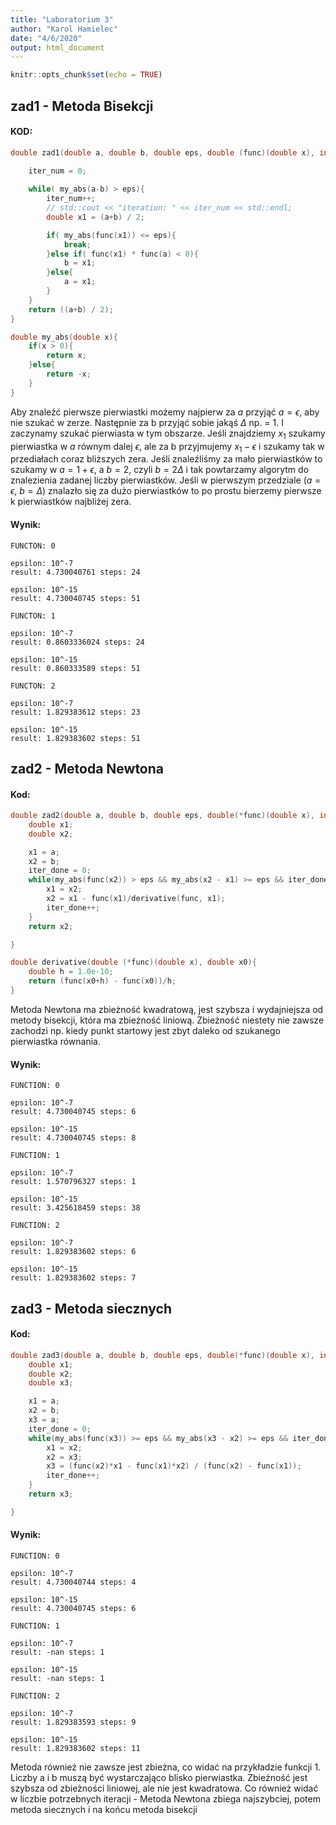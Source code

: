 ```yaml
---
title: "Laboratorium 3"
author: "Karol Hamielec"
date: "4/6/2020"
output: html_document
---
```


```r
knitr::opts_chunk$set(echo = TRUE)
```

## zad1 - Metoda Bisekcji

#### KOD:

```cpp
double zad1(double a, double b, double eps, double (func)(double x), int &iter_num){    
    
    iter_num = 0;

    while( my_abs(a-b) > eps){
        iter_num++;
        // std::cout << "iteration: " << iter_num << std::endl;
        double x1 = (a+b) / 2;

        if( my_abs(func(x1)) <= eps){
            break;
        }else if( func(x1) * func(a) < 0){
            b = x1;
        }else{
            a = x1;
        }
    }
    return ((a+b) / 2);
}

```

```cpp
double my_abs(double x){
    if(x > 0){
        return x;
    }else{
        return -x;
    }
}

```

Aby znaleźć pierwsze pierwiastki możemy najpierw za $a$ przyjąć $a = \epsilon$, aby nie szukać w zerze. Następnie za b przyjąć sobie jakąś $\Delta$ np. = 1. I zaczynamy szukać pierwiasta w tym obszarze. Jeśli znajdziemy $x_1$ szukamy pierwiastka w $a$ równym dalej $\epsilon$, ale za b przyjmujemy $x_1-\epsilon$ i szukamy tak w przediałach coraz bliższych zera. Jeśli znaleźliśmy za mało pierwiastków to szukamy w $a = 1 + \epsilon$, a $b = 2$, czyli $b = 2\Delta$ i tak powtarzamy algorytm do znalezienia zadanej liczby pierwiastków. Jeśli w pierwszym przedziale ($a = \epsilon$, $b = \Delta$) znalazło się za dużo pierwiastków to po prostu bierzemy pierwsze k pierwiastków najbliżej zera.

#### Wynik:

```
FUNCTON: 0

epsilon: 10^-7
result: 4.730040761 steps: 24

epsilon: 10^-15
result: 4.730040745 steps: 51

FUNCTON: 1

epsilon: 10^-7
result: 0.8603336024 steps: 24

epsilon: 10^-15
result: 0.860333589 steps: 51

FUNCTON: 2

epsilon: 10^-7
result: 1.829383612 steps: 23

epsilon: 10^-15
result: 1.829383602 steps: 51

```


## zad2 - Metoda Newtona

#### Kod:

```cpp
double zad2(double a, double b, double eps, double(*func)(double x), int &iter_done, int iter_todo){
    double x1;
    double x2;

    x1 = a;
    x2 = b;
    iter_done = 0;
    while(my_abs(func(x2)) > eps && my_abs(x2 - x1) >= eps && iter_done < iter_todo){
        x1 = x2;
        x2 = x1 - func(x1)/derivative(func, x1);
        iter_done++;
    }
    return x2;

}

```

```cpp
double derivative(double (*func)(double x), double x0){
    double h = 1.0e-10;
    return (func(x0+h) - func(x0))/h;
}

```

Metoda Newtona ma zbieżność kwadratową, jest szybsza i wydajniejsza od metody bisekcji, która ma zbieżność liniową. Zbieżność niestety nie zawsze zachodzi np. kiedy punkt startowy jest zbyt daleko od szukanego pierwiastka równania.

#### Wynik:

```
FUNCTION: 0

epsilon: 10^-7
result: 4.730040745 steps: 6

epsilon: 10^-15
result: 4.730040745 steps: 8

FUNCTION: 1

epsilon: 10^-7
result: 1.570796327 steps: 1

epsilon: 10^-15
result: 3.425618459 steps: 38

FUNCTION: 2

epsilon: 10^-7
result: 1.829383602 steps: 6

epsilon: 10^-15
result: 1.829383602 steps: 7

```

## zad3 - Metoda siecznych

#### Kod:

```cpp
double zad3(double a, double b, double eps, double(*func)(double x), int &iter_done, int iter_todo){
    double x1;
    double x2;
    double x3;

    x1 = a;
    x2 = b;
    x3 = a;
    iter_done = 0;
    while(my_abs(func(x3)) >= eps && my_abs(x3 - x2) >= eps && iter_done < iter_todo){
        x1 = x2;
        x2 = x3;
        x3 = (func(x2)*x1 - func(x1)*x2) / (func(x2) - func(x1));
        iter_done++;
    }
    return x3;

}

```

#### Wynik:

```
FUNCTION: 0

epsilon: 10^-7
result: 4.730040744 steps: 4

epsilon: 10^-15
result: 4.730040745 steps: 6

FUNCTION: 1

epsilon: 10^-7
result: -nan steps: 1

epsilon: 10^-15
result: -nan steps: 1

FUNCTION: 2

epsilon: 10^-7
result: 1.829383593 steps: 9

epsilon: 10^-15
result: 1.829383602 steps: 11

```

Metoda również nie zawsze jest zbieżna, co widać na przykładzie funkcji 1. Liczby a i b muszą być wystarczająco blisko pierwiastka. Zbieżność jest szybsza od zbieżności liniowej, ale nie jest kwadratowa. Co również widać w liczbie potrzebnych iteracji - Metoda Newtona zbiega najszybciej, potem metoda siecznych i na końcu metoda bisekcji
